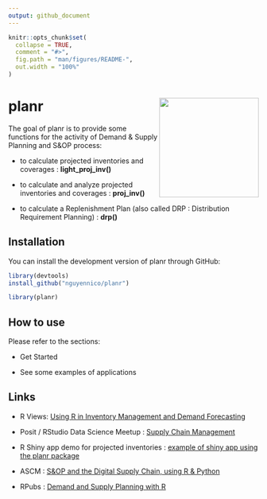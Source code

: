 ```yaml
---
output: github_document
---
```


<!-- README.md is generated from README.Rmd. Please edit that file -->

```r
knitr::opts_chunk$set(
  collapse = TRUE,
  comment = "#>",
  fig.path = "man/figures/README-",
  out.width = "100%"
)
```

# planr <img src="man/figures/logo.png" align="right" height="200"/>

The goal of planr is to provide some functions for the activity of Demand & Supply Planning and S&OP process:

-   to calculate projected inventories and coverages : **light_proj_inv()**

-   to calculate and analyze projected inventories and coverages : **proj_inv()**

-   to calculate a Replenishment Plan (also called DRP : Distribution Requirement Planning) : **drp()**

## Installation

You can install the development version of planr through GitHub:

``` r
library(devtools)
install_github("nguyennico/planr")

library(planr)
```

## How to use

Please refer to the sections:

-   Get Started

-   See some examples of applications

## Links

-   R Views: [Using R in Inventory Management and Demand Forecasting](https://rviews.rstudio.com/2022/10/20/projected-inventory-calculations-using-r-1/)

-   Posit / RStudio Data Science Meetup : [Supply Chain Management](https://www.youtube.com/watch?v=rzs6aSr4XoU)

-   R Shiny app demo for projected inventories : [example of shiny app using the planr package](https://niconguyen.shinyapps.io/Projected_Inventories/)

-   ASCM : [S&OP and the Digital Supply Chain, using R & Python](https://www.ascm.org/ascm-insights/sop-and-the-digital-supply-chain/)

-   RPubs : [Demand and Supply Planning with R](https://rpubs.com/nikonguyen/972907)
